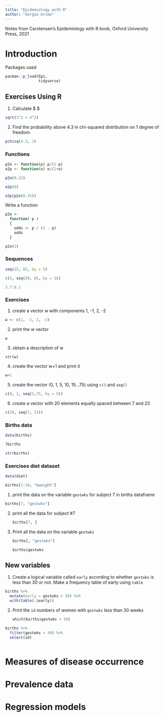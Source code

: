 ```yaml
---
title: "Epidemiology with R"
author: "Sergio Uribe"
---
```


Notes from Carstensen's Epidemiology with R book, Oxford University Press, 2021

# Introduction

Packages used

```r
pacman::p_load(Epi, 
               tidyverse)
```

## Exercises Using R

1.  Calculate \$ \sqrt{3^{2}+4^{2}}\$

```r
sqrt(3^2 + 4^2)
```

2.  Find the probability above 4.3 in chi-squared distribution on 1 degree of freedom

```r
pchisq(4.3, 1)
```

### Functions

```r
p2o <- function(p) p/(1-p)
o2p <- function(o) o/(1+o)
```

```r
p2o(0.25)
```

```r
o2p(8)
```

```r
o2p(p2o(0.25))
```

Write a function

```r
p2o <- 
  function( p )
  {
    odds <- p / (1 - p)
    odds
  }
```

```r
p2o(2)
```

### Sequences

```r
seq(15, 85, by = 5)
```

```r
c(5, seq(20, 85, by = 5))
```

```r
3.7:8.1
```

### Exercises

1.  create a vector w with components 1, -1, 2, -2

```r
w <- c(1, -1, 2, -2)
```

2.  print the w vector

```r
w
```

3.  obtain a description of w

```r
str(w)
```

4.  create the vector w+1 and print it

```r
w+1
```

5.  create the vector (0, 1, 5, 10, 15...75) using `c()` and `seq()`

```r
c(0, 1, seq(5,75, by = 5))
```

6.  create a vector with 20 elements equally spaced between 7 and 23

```r
c(20, seq(7, 23))
```

### Births data

```r
data(births)
```

```r
?births
```

```r
str(births)
```

### Exercises diet dataset

```r
data(diet)
```

```r
births[1:10, "bweight"]
```

1.  print the data on the variable `gestwks` for subject 7 in births dataframe

```r
births[7, "gestwks"]
```

2.  print all the data for subject #7

    ```r
    births[7, ]
    ```

3.  Print all the data on the variable `gestwks`

    ```r
    births[, "gestwks"]
    ```

    ```r
    births$gestwks
    ```

## New variables

1.  Create a logical variable called `early` according to whether `gestwks` is less than 30 or not. Make a frequency table of early using `table`

```r
births %>% 
  mutate(early = gestwks < 30) %>% 
  with(table(.$early))
```

2.  Print the `id` numbers of women with `gestwks` less than 30 weeks

    ```r
    which(births$gestwks < 30)
    ```

```r
births %>% 
  filter(gestwks < 30) %>% 
  select(id)
```

```r

  
```

# Measures of disease occurrence

# Prevalence data

# Regression models
